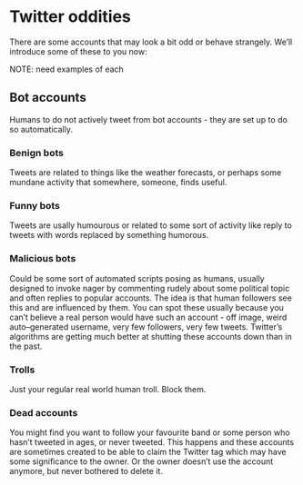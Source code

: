 # Twitter oddities 

There are some accounts that may look a bit odd or behave strangely. 
We'll introduce some of these to you now:

NOTE: need examples of each

## Bot accounts
Humans to do not actively tweet from bot accounts - they are set up to do so automatically.


### Benign bots
Tweets are related to things like the weather forecasts, or perhaps some mundane activity that somewhere, someone, finds useful.


### Funny bots
Tweets are usally humourous or related to some sort of activity like reply to tweets with words replaced by something humorous. 


### Malicious bots
Could be some sort of automated scripts posing as humans, usually designed to invoke nager by commenting rudely about some political topic and often replies to popular accounts. 
The idea is that human followers see this and are influenced by them. 
You can spot these usually because you can't believe a real person would have such an account - off image, weird auto--generated username, very few followers, very few tweets. 
Twitter's algorithms are getting much better at shutting these accounts down than in the past. 

### Trolls
Just your regular real world human troll. Block them. 

### Dead accounts
You might find you want to follow your favourite band or some person who hasn't tweeted in ages, or never tweeted. This happens and these accounts are sometimes created to be able to claim the Twitter tag which may have some significance to the owner. Or the owner doesn't use the account anymore, but never bothered to delete it. 

